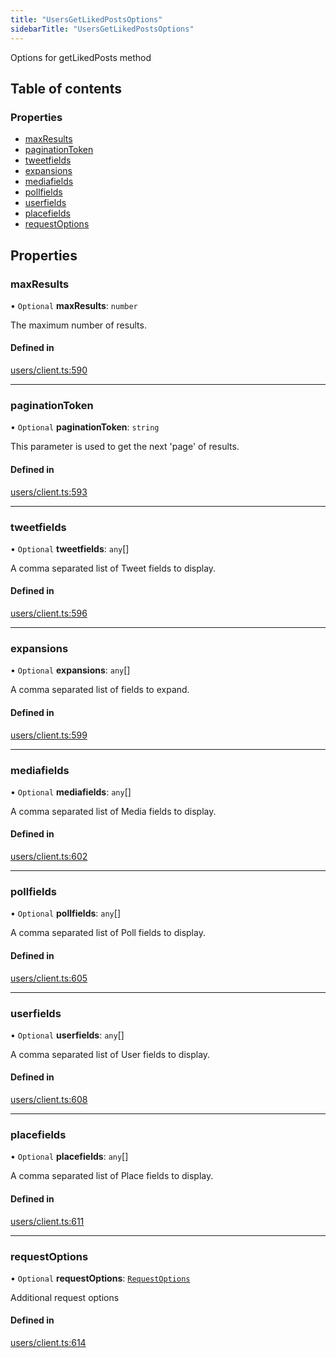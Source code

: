 ```yaml
---
title: "UsersGetLikedPostsOptions"
sidebarTitle: "UsersGetLikedPostsOptions"
---
```


Options for getLikedPosts method

## Table of contents

### Properties

- [maxResults](/xdks/typescript/reference/interfaces/UsersGetLikedPostsOptions#maxresults)
- [paginationToken](/xdks/typescript/reference/interfaces/UsersGetLikedPostsOptions#paginationtoken)
- [tweetfields](/xdks/typescript/reference/interfaces/UsersGetLikedPostsOptions#tweetfields)
- [expansions](/xdks/typescript/reference/interfaces/UsersGetLikedPostsOptions#expansions)
- [mediafields](/xdks/typescript/reference/interfaces/UsersGetLikedPostsOptions#mediafields)
- [pollfields](/xdks/typescript/reference/interfaces/UsersGetLikedPostsOptions#pollfields)
- [userfields](/xdks/typescript/reference/interfaces/UsersGetLikedPostsOptions#userfields)
- [placefields](/xdks/typescript/reference/interfaces/UsersGetLikedPostsOptions#placefields)
- [requestOptions](/xdks/typescript/reference/interfaces/UsersGetLikedPostsOptions#requestoptions)

## Properties

### maxResults

• `Optional` **maxResults**: `number`

The maximum number of results.

#### Defined in

[users/client.ts:590](https://github.com/xdevplatform/xdk/blob/298ca9350d035e40e7c8ee0753c50052819a41e2/xdk/typescript/src/users/client.ts#L590)

___

### paginationToken

• `Optional` **paginationToken**: `string`

This parameter is used to get the next 'page' of results.

#### Defined in

[users/client.ts:593](https://github.com/xdevplatform/xdk/blob/298ca9350d035e40e7c8ee0753c50052819a41e2/xdk/typescript/src/users/client.ts#L593)

___

### tweetfields

• `Optional` **tweetfields**: `any`[]

A comma separated list of Tweet fields to display.

#### Defined in

[users/client.ts:596](https://github.com/xdevplatform/xdk/blob/298ca9350d035e40e7c8ee0753c50052819a41e2/xdk/typescript/src/users/client.ts#L596)

___

### expansions

• `Optional` **expansions**: `any`[]

A comma separated list of fields to expand.

#### Defined in

[users/client.ts:599](https://github.com/xdevplatform/xdk/blob/298ca9350d035e40e7c8ee0753c50052819a41e2/xdk/typescript/src/users/client.ts#L599)

___

### mediafields

• `Optional` **mediafields**: `any`[]

A comma separated list of Media fields to display.

#### Defined in

[users/client.ts:602](https://github.com/xdevplatform/xdk/blob/298ca9350d035e40e7c8ee0753c50052819a41e2/xdk/typescript/src/users/client.ts#L602)

___

### pollfields

• `Optional` **pollfields**: `any`[]

A comma separated list of Poll fields to display.

#### Defined in

[users/client.ts:605](https://github.com/xdevplatform/xdk/blob/298ca9350d035e40e7c8ee0753c50052819a41e2/xdk/typescript/src/users/client.ts#L605)

___

### userfields

• `Optional` **userfields**: `any`[]

A comma separated list of User fields to display.

#### Defined in

[users/client.ts:608](https://github.com/xdevplatform/xdk/blob/298ca9350d035e40e7c8ee0753c50052819a41e2/xdk/typescript/src/users/client.ts#L608)

___

### placefields

• `Optional` **placefields**: `any`[]

A comma separated list of Place fields to display.

#### Defined in

[users/client.ts:611](https://github.com/xdevplatform/xdk/blob/298ca9350d035e40e7c8ee0753c50052819a41e2/xdk/typescript/src/users/client.ts#L611)

___

### requestOptions

• `Optional` **requestOptions**: [`RequestOptions`](/xdks/typescript/reference/interfaces/RequestOptions)

Additional request options

#### Defined in

[users/client.ts:614](https://github.com/xdevplatform/xdk/blob/298ca9350d035e40e7c8ee0753c50052819a41e2/xdk/typescript/src/users/client.ts#L614)
